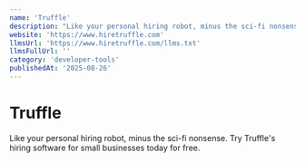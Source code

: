 ```yaml
---
name: 'Truffle'
description: "Like your personal hiring robot, minus the sci-fi nonsense. Try Truffle''s hiring software for small businesses today for free."
website: 'https://www.hiretruffle.com'
llmsUrl: 'https://www.hiretruffle.com/llms.txt'
llmsFullUrl: ''
category: 'developer-tools'
publishedAt: '2025-08-26'
---
```


# Truffle

Like your personal hiring robot, minus the sci-fi nonsense. Try Truffle's hiring software for small businesses today for free.
